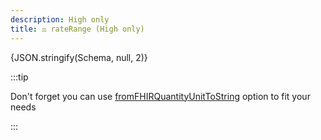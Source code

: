 ```yaml
---
description: High only
title: ⚖️ rateRange (High only)
---
```



<Tabs>
  <TabItem value="text" label="Human readable text" default>
    <SingleDosageToText dosage={Schema} />
  </TabItem>
  <TabItem value="json" label="Dosage">
    <CodeBlock language="json">{JSON.stringify(Schema, null, 2)}</CodeBlock>
  </TabItem>
</Tabs>

:::tip

Don't forget you can use [fromFHIRQuantityUnitToString](/api/interface/Config) option to fit your needs

:::
